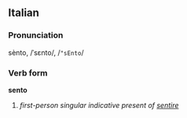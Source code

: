 ==Italian==
===Pronunciation===
sènto, /ˈsɛnto/, /<tt>"sEnto</tt>/
===Verb form===
'''sento'''

# ''first-person singular indicative present of [[sentire]]''